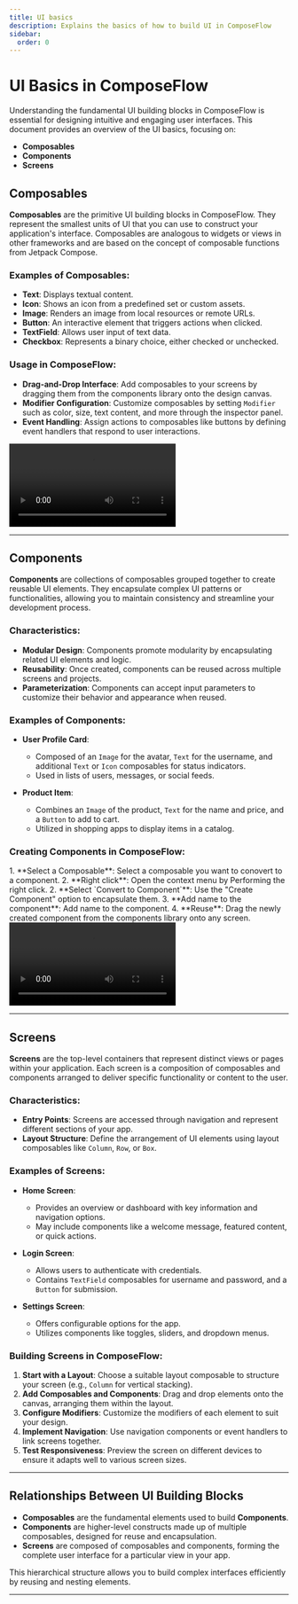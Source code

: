 ```yaml
---
title: UI basics
description: Explains the basics of how to build UI in ComposeFlow
sidebar:
  order: 0
---
```



# UI Basics in ComposeFlow

Understanding the fundamental UI building blocks in ComposeFlow is essential for designing intuitive and engaging user interfaces. This document provides an overview of the UI basics, focusing on:

- **Composables**
- **Components**
- **Screens**

## Composables

**Composables** are the primitive UI building blocks in ComposeFlow. They represent the smallest units of UI that you can use to construct your application's interface. Composables are analogous to widgets or views in other frameworks and are based on the concept of composable functions from Jetpack Compose.

### Examples of Composables:

- **Text**: Displays textual content.
- **Icon**: Shows an icon from a predefined set or custom assets.
- **Image**: Renders an image from local resources or remote URLs.
- **Button**: An interactive element that triggers actions when clicked.
- **TextField**: Allows user input of text data.
- **Checkbox**: Represents a binary choice, either checked or unchecked.

### Usage in ComposeFlow:

- **Drag-and-Drop Interface**: Add composables to your screens by dragging them from the components library onto the design canvas.
- **Modifier Configuration**: Customize composables by setting `Modifier` such as color, size, text content, and more through the inspector panel.
- **Event Handling**: Assign actions to composables like buttons by defining event handlers that respond to user interactions.

<video controls>
  <source src="/video/drag_drop_composables.webm" type="video/webm" />
</video>

---

## Components

**Components** are collections of composables grouped together to create reusable UI elements. They encapsulate complex UI patterns or functionalities, allowing you to maintain consistency and streamline your development process.

### Characteristics:

- **Modular Design**: Components promote modularity by encapsulating related UI elements and logic.
- **Reusability**: Once created, components can be reused across multiple screens and projects.
- **Parameterization**: Components can accept input parameters to customize their behavior and appearance when reused.

### Examples of Components:

- **User Profile Card**:

  - Composed of an `Image` for the avatar, `Text` for the username, and additional `Text` or `Icon` composables for status indicators.
  - Used in lists of users, messages, or social feeds.

- **Product Item**:

  - Combines an `Image` of the product, `Text` for the name and price, and a `Button` to add to cart.
  - Utilized in shopping apps to display items in a catalog.

### Creating Components in ComposeFlow:

<Steps>
1. **Select a Composable**: Select a composable you want to conovert to a component.
2. **Right click**: Open the context menu by Performing the right click.
2. **Select `Convert to Component`**: Use the "Create Component" option to encapsulate them.
3. **Add name to the component**: Add name to the component.
4. **Reuse**: Drag the newly created component from the components library onto any screen.
</Steps>

<video controls>
  <source src="/video/component_example.webm" type="video/webm" />
</video>

---

## Screens

**Screens** are the top-level containers that represent distinct views or pages within your application. Each screen is a composition of composables and components arranged to deliver specific functionality or content to the user.

### Characteristics:

- **Entry Points**: Screens are accessed through navigation and represent different sections of your app.
- **Layout Structure**: Define the arrangement of UI elements using layout composables like `Column`, `Row`, or `Box`.

### Examples of Screens:

- **Home Screen**:

  - Provides an overview or dashboard with key information and navigation options.
  - May include components like a welcome message, featured content, or quick actions.

- **Login Screen**:

  - Allows users to authenticate with credentials.
  - Contains `TextField` composables for username and password, and a `Button` for submission.

- **Settings Screen**:

  - Offers configurable options for the app.
  - Utilizes components like toggles, sliders, and dropdown menus.

### Building Screens in ComposeFlow:

1. **Start with a Layout**: Choose a suitable layout composable to structure your screen (e.g., `Column` for vertical stacking).
2. **Add Composables and Components**: Drag and drop elements onto the canvas, arranging them within the layout.
3. **Configure Modifiers**: Customize the modifiers of each element to suit your design.
4. **Implement Navigation**: Use navigation components or event handlers to link screens together.
5. **Test Responsiveness**: Preview the screen on different devices to ensure it adapts well to various screen sizes.

---

## Relationships Between UI Building Blocks

- **Composables** are the fundamental elements used to build **Components**.
- **Components** are higher-level constructs made up of multiple composables, designed for reuse and encapsulation.
- **Screens** are composed of composables and components, forming the complete user interface for a particular view in your app.

This hierarchical structure allows you to build complex interfaces efficiently by reusing and nesting elements.

---
